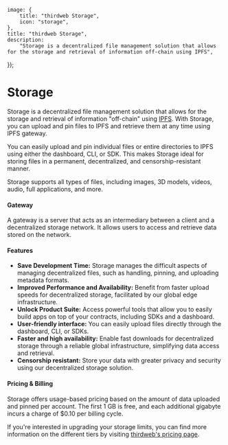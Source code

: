 
	image: {
		title: "thirdweb Storage",
		icon: "storage",
	},
	title: "thirdweb Storage",
	description:
		"Storage is a decentralized file management solution that allows for the storage and retrieval of information off-chain using IPFS",
});

# Storage

Storage is a decentralized file management solution that allows for the storage and retrieval of information "off-chain" using [IPFS](/glossary/ipfs). With Storage, you can upload and pin files to IPFS and retrieve them at any time using IPFS gateway.

You can easily upload and pin individual files or entire directories to IPFS using either the dashboard, CLI, or SDK. This makes Storage ideal for storing files in a permanent, decentralized, and censorship-resistant manner.

Storage supports all types of files, including images, 3D models, videos, audio, full applications, and more.

#### Gateway

A gateway is a server that acts as an intermediary between a client and a decentralized storage network. It allows users to access and retrieve data stored on the network.

#### Features

- **Save Development Time:** Storage manages the difficult aspects of managing decentralized files, such as handling, pinning, and uploading metadata formats.
- **Improved Performance and Availability:** Benefit from faster upload speeds for decentralized storage, facilitated by our global edge infrastructure.
- **Unlock Product Suite:** Access powerful tools that allow you to easily build apps on top of your contracts, including SDKs and a dashboard.
- **User-friendly interface:** You can easily upload files directly through the dashboard, CLI, or SDKs.
- **Faster and high availability:** Enable fast downloads for decentralized storage through a reliable global infrastructure, simplifying data access and retrieval.
- **Censorship resistant:** Store your data with greater privacy and security using our decentralized storage solution.

#### Pricing & Billing

Storage offers usage-based pricing based on the amount of data uploaded and pinned per account. The first 1 GB is free, and each additional gigabyte incurs a charge of $0.10 per billing cycle.

If you're interested in upgrading your storage limits, you can find more information on the different tiers by visiting [thirdweb's pricing page](https://thirdweb.com/pricing).
